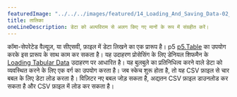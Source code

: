 ```yaml
---
featuredImage: "../../../images/featured/14_Loading_And_Saving_Data-02_Table-thumbnail.png"
title: तालिका
oneLineDescription: डेटा को अल्पविराम से अलग किए गए मानों के रूप में संग्रहीत करें।
---
```


कॉमा-सेपरेटेड वैल्यूज़, या सीएसवी, फ़ाइल में डेटा लिखने का एक प्रारूप है। p5 
<a href='https://p5js.org/reference/#/p5.Table' target='_blank'>p5.Table</a> 
का उपयोग करके इस प्रारूप के साथ काम कर सकता है। यह उदाहरण प्रोसेसिंग के लिए डेनियल शिफमैन के 
<a href="https://processing.org/examples/loadsavetable.html" target="_blank">Loading Tabular Data</a> 
उदाहरण पर आधारित है। यह बुलबुले का प्रतिनिधित्व करने वाले डेटा को व्यवस्थित करने के लिए एक वर्ग का उपयोग करता है। जब स्केच शुरू होता है, 
तो यह CSV फ़ाइल से चार बबल के लिए डेटा लोड करता है। विज़िटर नए बबल जोड़ सकता है, अद्यतन CSV फ़ाइल डाउनलोड कर सकता है और CSV फ़ाइल में लोड कर सकता है।
